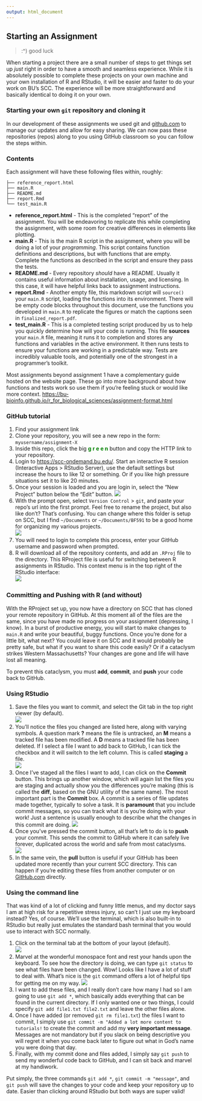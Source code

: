 ```yaml
---
output: html_document
---
```


## Starting an Assignment {-}
> :^) good luck

When starting a project there are a small number of steps to get things set up _just_ right in order to have a smooth and seamless experience. While it is absolutely possible to complete these projects on your own machine and your own installation of R and RStudio, it will be easier and faster to do your work on BU's SCC. The experience will be more straightforward and basically identical to doing it on your own.

### Starting your own `git` repository and cloning it {-}
In our development of these assignments we used git and [github.com](github.com) to manage our updates and allow for easy sharing. We can now pass these repositories (repos) along to you using GitHub classroom so you can follow the steps within.

### Contents {-}
Each assignment will have these following files within, roughly:  
```
├── reference_report.html
├── main.R
├── README.md
├── report.Rmd
└── test_main.R
```
- **reference_report.html** - This is the completed "report" of the assignment. You will be endeavoring to replicate this while completing the assignment, with some room for creative differences in elements like plotting.
- **main.R** - This is the main R script in the assignment, where you will be doing a lot of your _programming_. This script contains function definitions and descriptions, but with functions that are empty. Complete the functions as described in the script and ensure they pass the tests.
- **README.md** - Every repository _should_ have a README. Usually it contains useful information about installation, usage, and licensing. In this case, it will have helpful links back to assignment instructions.
- **report.Rmd** - Another empty file, this markdown script will `source()` your `main.R` script, loading the functions into its environment. There will be empty code blocks throughout this document, use the functions you developed in `main.R` to replicate the figures or match the captions seen in `finalized_report.pdf`.
- **test_main.R** - This is a completed testing script produced by us to help you quickly determine how will your code is running. This file **sources** your `main.R` file, meaning it runs it to completion and stores any functions and variables in the active environment. It then runs tests to ensure your functions are working in a predictable way. Tests are incredibly valuable tools, and potentially one of the strongest in a programmer's toolkit.

::: {.box .important}
Most assignments beyond assignment 1 have a complementary guide hosted on the website page. These go into more background about how functions and tests work so use them if you're feeling stuck or would like more context. [https://bu-bioinfo.github.io/r_for_biological_sciences/assignment-format.html](Assignment Format)
:::

### GitHub tutorial {-}
1. Find your assignment link
2. Clone your repository, you will see a new repo in the form: `myusername/assignment-X`
3. Inside this repo, click the big <font color="green">**g r e e n**</font> button and copy the HTTP link to your repository.
4. Login to [https://scc-ondemand.bu.edu/](SCC interactive). Start an interactive R session (Interactive Apps > RStudio Server), use the default settings but increase the hours to like 12 or something. Or if you like high pressure situations set it to like 20 minutes.
5. Once your session is loaded and you are login in, select the "New Project" button below the "Edit" button.  ![](img/how_to_1-new_proj.png)
6. With the prompt open, select `Version Control` > `git`, and paste your repo's url into the first prompt. Feel free to rename the project, but also like don't? That's confusing. You can change where this folder is setup on SCC, but I find `~/Documents` or `~/Documents/BF591` to be a good home for organizing my various projects.   
![](img/how_to_2-prompt.png)
7. You will need to login to complete this process, enter your GitHub username and password when prompted.
8. R will download all of the repository contents, and add an `.RProj` file to the directory. This RProject file is useful for switching between R assignments in RStudio. This context menu is in the top right of the RStudio interface:  
![](img/how_to_3-switch-proj.png)

### Committing and Pushing with R (and without) {-}
With the RProject set up, you now have a directory on SCC that has cloned your remote repository in GitHub. At this moment all of the files are the same, since you have made no progress on your assignment (depressing, I know). In a burst of productive energy, you will start to make changes to `main.R` and write your beautiful, buggy functions. Once you're done for a little bit, what next? You could leave it on SCC and it would probably be pretty safe, but what if you want to share this code easily? Or if a cataclysm strikes Western Massachusetts? Your changes are gone and life will have lost all meaning.  

To prevent this cataclysm, you must **add**, **commit**, and **push** your code back to GitHub.

### Using RStudio {-}
1. Save the files you want to commit, and select the Git tab in the top right viewer (by default).  
![](img/how_to_4-git_tab.png)
2. You'll notice the files you changed are listed here, along with varying symbols. A question mark **?** means the file is untracked, an **M** means a tracked file has been modified. A **D** means a tracked file has been deleted. If I select a file I want to add back to GitHub, I can tick the checkbox and it will switch to the left column. This is called **staging** a file.  
![](img/how_to_5-checkbox.png)
3. Once I've staged all the files I want to add, I can click on the **Commit** button. This brings up another window, which will again list the files you are staging and actually show you the differences you're making (this is called the **diff**, based on the GNU utility of the same name). The most important part is the **Commit** box. A commit is a series of file updates made together, typically to solve a task. It is **paramount** that you include commit messages, so you can track what it is you're doing with your work! Just a sentence is usually enough to describe what the changes in this commit are doing.
![](img/how_to_6-commit_menu.png)
4. Once you've pressed the commit button, all that's left to do is to **push** your commit. This sends the commit to GitHub where it can safely live forever, duplicated across the world and safe from most cataclysms.  
![](img/how_to_7-push.png)
5. In the same vein, the **pull** button is useful if your GitHub has been updated more recently than your current SCC directory. This can happen if you're editing these files from another computer or on [GitHub.com](GitHub.com) directly.

### Using the command line {-}
That was kind of a lot of clicking and funny little menus, and my doctor says I am at high risk for a repetitive stress injury, so can't I just use my keyboard instead? Yes, of course. We'll use the terminal, which is also built-in to RStudio but really just emulates the standard bash terminal that you would use to interact with SCC normally.

1. Click on the terminal tab at the bottom of your layout (default).  
![](img/how_to_8-terminal_tab.png)  
2. Marvel at the wonderful monospace font and rest your hands upon the keyboard. To see how the directory is doing, we can type `git status` to see what files have been changed. Wow! Looks like I have a lot of stuff to deal with. What's nice is the `git` command offers a lot of helpful tips for getting me on my way.
![](img/how_to_9-git_status.png)
3. I want to add these files, and I really don't care how many I had so I am going to use `git add *`, which basically adds everything that can be found in the current directory. If I only wanted one or two things, I could specify `git add file1.txt file2.txt` and leave the other files alone.
4. Once I have added (or removed `git rm file1.txt`) the files I want to commit, I simply use `git commit -m "Added a lot more content to tutorials!` to create the commit and add my **very important message**. Messages are not mandatory but if you slack on being descriptive you will regret it when you come back later to figure out what in God's name you were doing that day.
5. Finally, with my commit done and files added, I simply say `git push` to send my wonderful code back to GitHub, and I can sit back and marvel at my handiwork.

Put simply, the three commands `git add *`, `git commit -m "message"`, and `git push` will save the changes to your code and keep your repository up to date. Easier than clicking around RStudio but both ways are super valid!
